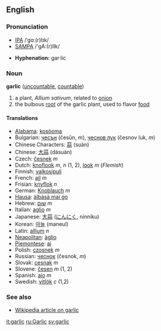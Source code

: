 ==English==
===Pronunciation===
*[[w:IPA|IPA]] /ˈɡɑː(r)lɪk/
*[[w:SAMPA|SAMPA]] /'gA:(r)lIk/

*'''Hyphenation:''' gar·lic

===Noun===
'''garlic''' ([[uncountable]], [[countable]])

# a plant, ''Allium sativum'', related to [[onion]]
# the bulbous [[root]] of the garlic plant, used to flavor [[food]]

====Translations====
*[[Alabama]]: [[kosòoma]]
*Bulgarian: [[чесън]] (česŭn, ''m''), [[чеснов лук]] (česnov luk, ''m'')
*Chinese Characters: [[蒜]] (suàn)
*Chinese: [[大蒜]] (dàsuàn)
*Czech: [[česnek]] ''m''
*Dutch: [[knoflook]] ''m'', ''n'' (1, 2), [[look]] ''m'' (''Flemish'')
*Finnish: [[valkosipuli]]
*French: [[ail]] ''m''
*Frisian: [[knyflok]] ''n''
*German: [[Knoblauch]] ''m''
*[[Hausa]]: [[àlbásà mai go]]
*Hebrew: [[שום]] ''m''
*Italian: [[aglio]] ''m''
*Japanese: [[大蒜]] ([[にんにく]], ninniku)
*Korean: [[마늘]] (maneul)
*Latin: [[allium]] ''n''
*[[Neapolitan]]: [[àglio]]
*[[Piemontese]]: [[ai]]
*Polish: [[czosnek]] ''m''
*Russian: [[чеснок]] (česnok, ''m'')
*Slovak: [[cesnak]] ''m''
*Slovene: [[česen]] ''m'' (1, 2)
*Spanish: [[ajo]] ''m''
*Swedish: [[vitlök]] ''c'' (1,2)

===See also===
*[[w:garlic|Wikipedia article on garlic]]

[[it:garlic]]
[[ru:Garlic]]
[[sv:garlic]]